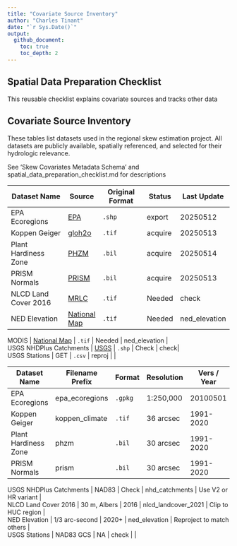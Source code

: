 ```yaml
---
title: "Covariate Source Inventory"
author: "Charles Tinant"
date: "`r Sys.Date()`"
output:
  github_document:
    toc: true
    toc_depth: 2
---
```


## Spatial Data Preparation Checklist
This reusable checklist explains covariate sources and tracks other data

## Covariate Source Inventory

These tables list datasets used in the regional skew estimation project. All datasets are publicly available, spatially referenced, and selected for their hydrologic relevance. 

See 'Skew Covariates Metadata Schema' and spatial_data_preparation_checklist.md for descriptions 

| Dataset Name         | Source | Original Format | Status | Last Update |
|----------------------|--------|-----------------|--------|-------------|
| EPA Ecoregions       | [EPA](https://www.epa.gov/eco-research)  | `.shp` | export  | 20250512 |
| Koppen Geiger        | [gloh2o](https://www.gloh2o.org/koppen/) | `.tif` | acquire | 20250513 |
| Plant Hardiness Zone | [PHZM](https://prism.oregonstate.edu/projects/plant_hardiness_zones.php) | `.bil` | acquire | 20250514 |
| PRISM Normals        | [PRISM](https://prism.oregonstate.edu)   | `.bil` | acquire | 20250513 |
| NLCD Land Cover 2016  | [MRLC](https://www.mrlc.gov/) | `.tif` | Needed  | check |
| NED Elevation | [National Map](https://apps.nationalmap.gov/) | `.tif` | Needed | ned_elevation |

| MODIS | [National Map](https://apps.nationalmap.gov/) | `.tif` | Needed | ned_elevation |
| 

| USGS NHDPlus Catchments | [USGS](https://www.usgs.gov/) | `.shp` | Check | check|
| USGS Stations  | GET           | `.csv` | reproj   |       |
 

| Dataset Name         | Filename Prefix | Format | Resolution | Vers / Year | Notes |
|----------------------|---------|-------|--------|------------|-------------|-------|
| EPA Ecoregions       | epa_ecoregions | `.gpkg` | 1:250,000  | 20100501    | NA    |
| Koppen Geiger        | koppen_climate | `.tif`  | 36 arcsec  | 1991-2020   | NA    |
| Plant Hardiness Zone | phzm           | `.bil`  | 30 arcsec  | 1991-2020   | NA    |
| PRISM Normals        | prism          | `.bil`  | 30 arcsec  | 1991-2020   | NA    |



| USGS NHDPlus Catchments | NAD83     | Check     | nhd_catchments      | Use V2 or HR variant |

| NLCD Land Cover 2016 | 30 m, Albers | 2016      | nlcd_landcover_2021 | Clip to HUC region |
| NED Elevation | 1/3 arc-second      | 2020+     | ned_elevation       | Reproject to match others |

| USGS Stations | NAD83 GCS | NA        | check               |       |


